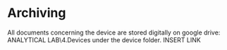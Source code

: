 # Archiving

All documents concerning the device are stored digitally on google drive:
ANALYTICAL LAB\Management\4.Devices under the device folder.
INSERT LINK
